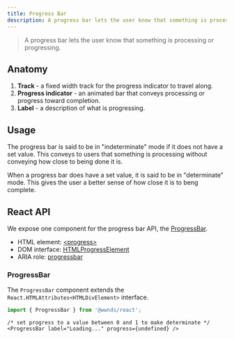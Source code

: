 ```yaml
---
title: Progress Bar
description: A progress bar lets the user know that something is processing or progressing.
---
```



> A progress bar lets the user know that something is processing or progressing.

## Anatomy

1. **Track** - a fixed width track for the progress indicator to travel along.
1. **Progress indicator** - an animated bar that conveys processing or progress toward completion.
1. **Label** - a description of what is progressing.

## Usage

<Callout title="Indeterminate vs. Determinate">

The progress bar is said to be in "indeterminate" mode if it does not have a set value.
This conveys to users that something is processing without conveying how close to being done it is.

<div className="callout__example">
	<ProgressBar label="Loading..." />
</div>

When a progress bar does have a set value, it is said to be in "determinate" mode.
This gives the user a better sense of how close it is to beng complete.

<div className="callout__example">
	<ProgressBar label="Downloading..." progress={0.35} />
</div>

</Callout>

## React API

We expose one component for the progress bar API, the [ProgressBar](https://github.com/wwnorton/design-system/tree/main/packages/react/src/components/ProgressBar).

<Callout title="Related concepts">

- HTML element: [&lt;progress&gt;](https://developer.mozilla.org/en-US/docs/Web/HTML/Element/progress)
- DOM interface: [HTMLProgressElement](https://developer.mozilla.org/en-US/docs/Web/API/HTMLProgressElement)
- ARIA role: [progressbar](https://www.w3.org/TR/wai-aria/#progressbar)

</Callout>

### ProgressBar

The `ProgressBar` component extends the `React.HTMLAttributes<HTMLDivElement>` interface.

```js
import { ProgressBar } from '@wwnds/react';
```

```tsx live
/* set progress to a value between 0 and 1 to make determinate */
<ProgressBar label="Loading..." progress={undefined} />
```

<PropsTable from={ProgressBar} />
